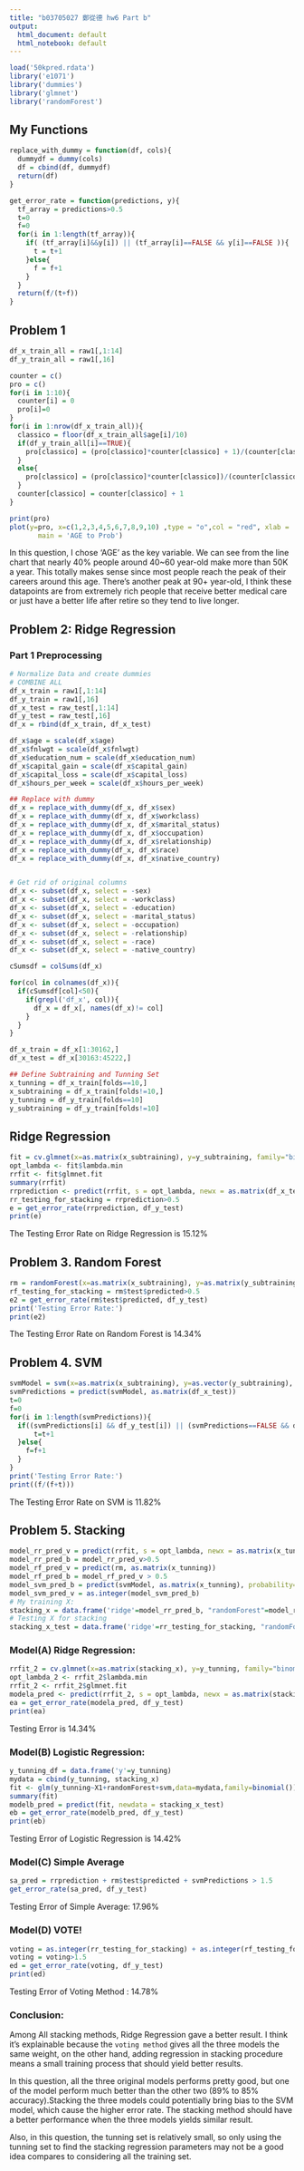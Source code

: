 ```yaml
---
title: "b03705027 鄭從德 hw6 Part b"
output:
  html_document: default
  html_notebook: default
---
```



```r
load('50kpred.rdata')
library('e1071')
library('dummies')
library('glmnet')
library('randomForest')
```
## My Functions
``` r
replace_with_dummy = function(df, cols){
  dummydf = dummy(cols)
  df = cbind(df, dummydf)
  return(df)
}

get_error_rate = function(predictions, y){
  tf_array = predictions>0.5
  t=0
  f=0
  for(i in 1:length(tf_array)){
    if( (tf_array[i]&&y[i]) || (tf_array[i]==FALSE && y[i]==FALSE )){
      t = t+1
    }else{
      f = f+1
    }
  }
  return(f/(t+f))
}

```


## Problem 1 
```r
df_x_train_all = raw1[,1:14]
df_y_train_all = raw1[,16]

counter = c()
pro = c()
for(i in 1:10){
  counter[i] = 0
  pro[i]=0
}
for(i in 1:nrow(df_x_train_all)){
  classico = floor(df_x_train_all$age[i]/10)
  if(df_y_train_all[i]==TRUE){
    pro[classico] = (pro[classico]*counter[classico] + 1)/(counter[classico]+1)
  }
  else{
    pro[classico] = (pro[classico]*counter[classico])/(counter[classico]+1)
  }
  counter[classico] = counter[classico] + 1
}

print(pro)
plot(y=pro, x=c(1,2,3,4,5,6,7,8,9,10) ,type = "o",col = "red", xlab = 'AGE/10', ylab = "Prob of Earning 50K+", 
       main = 'AGE to Prob')
```
In this question, I chose 'AGE' as the key variable. We can see from the line chart that nearly 40% people around 40~60 year-old make more than 50K a year. This totally makes sense since most people reach the peak of their careers around this age. There's another peak at 90+ year-old, I think these datapoints are from extremely rich people that receive better medical care or just have a better life after retire so they tend to live longer.


## Problem 2: Ridge Regression

### Part 1 Preprocessing
```r
# Normalize Data and create dummies
# COMBINE ALL
df_x_train = raw1[,1:14]
df_y_train = raw1[,16]
df_x_test = raw_test[,1:14]
df_y_test = raw_test[,16]
df_x = rbind(df_x_train, df_x_test)

df_x$age = scale(df_x$age)
df_x$fnlwgt = scale(df_x$fnlwgt)
df_x$education_num = scale(df_x$education_num)
df_x$capital_gain = scale(df_x$capital_gain)
df_x$capital_loss = scale(df_x$capital_loss)
df_x$hours_per_week = scale(df_x$hours_per_week)

## Replace with dummy
df_x = replace_with_dummy(df_x, df_x$sex)
df_x = replace_with_dummy(df_x, df_x$workclass)
df_x = replace_with_dummy(df_x, df_x$marital_status)
df_x = replace_with_dummy(df_x, df_x$occupation)
df_x = replace_with_dummy(df_x, df_x$relationship)
df_x = replace_with_dummy(df_x, df_x$race)
df_x = replace_with_dummy(df_x, df_x$native_country)


# Get rid of original columns
df_x <- subset(df_x, select = -sex)
df_x <- subset(df_x, select = -workclass)
df_x <- subset(df_x, select = -education)
df_x <- subset(df_x, select = -marital_status)
df_x <- subset(df_x, select = -occupation)
df_x <- subset(df_x, select = -relationship)
df_x <- subset(df_x, select = -race)
df_x <- subset(df_x, select = -native_country)

cSumsdf = colSums(df_x)

for(col in colnames(df_x)){
  if(cSumsdf[col]<50){
    if(grepl('df_x', col)){
      df_x = df_x[, names(df_x)!= col]
    }
  }  
}

df_x_train = df_x[1:30162,]
df_x_test = df_x[30163:45222,]

## Define Subtraining and Tunning Set
x_tunning = df_x_train[folds==10,]
x_subtraining = df_x_train[folds!=10,]
y_tunning = df_y_train[folds==10]
y_subtraining = df_y_train[folds!=10]

```

## Ridge Regression
```r
fit = cv.glmnet(x=as.matrix(x_subtraining), y=y_subtraining, family="binomial")
opt_lambda <- fit$lambda.min
rrfit <- fit$glmnet.fit
summary(rrfit)
rrprediction <- predict(rrfit, s = opt_lambda, newx = as.matrix(df_x_test), type='response')
rr_testing_for_stacking = rrprediction>0.5
e = get_error_rate(rrprediction, df_y_test)
print(e)

```
The Testing Error Rate on Ridge Regression is 15.12%


## Problem 3. Random Forest
```r
rm = randomForest(x=as.matrix(x_subtraining), y=as.matrix(y_subtraining), xtest=as.matrix(df_x_test), ytest=as.matrix(df_y_test), keep.forest=TRUE)
rf_testing_for_stacking = rm$test$predicted>0.5
e2 = get_error_rate(rm$test$predicted, df_y_test)
print('Testing Error Rate:')
print(e2)
```
The Testing Error Rate on Random Forest is 14.34%


## Problem 4.  SVM
```r
svmModel = svm(x=as.matrix(x_subtraining), y=as.vector(y_subtraining), type='one-classification')
svmPredictions = predict(svmModel, as.matrix(df_x_test))
t=0
f=0
for(i in 1:length(svmPredictions)){
  if((svmPredictions[i] && df_y_test[i]) || (svmPredictions==FALSE && df_y_test[i]==FALSE)){
      t=t+1
  }else{
    f=f+1
  }
}
print('Testing Error Rate:')
print((f/(f+t)))
```
The Testing Error Rate on SVM is 11.82%

## Problem 5. Stacking
```r
model_rr_pred_v = predict(rrfit, s = opt_lambda, newx = as.matrix(x_tunning), type='response')
model_rr_pred_b = model_rr_pred_v>0.5
model_rf_pred_v = predict(rm, as.matrix(x_tunning))
model_rf_pred_b = model_rf_pred_v > 0.5
model_svm_pred_b = predict(svmModel, as.matrix(x_tunning), probability=TRUE)
model_svm_pred_v = as.integer(model_svm_pred_b)
# My training X:
stacking_x = data.frame('ridge'=model_rr_pred_b, "randomForest"=model_rf_pred_b, "svm"=model_svm_pred_b)
# Testing X for stacking
stacking_x_test = data.frame('ridge'=rr_testing_for_stacking, "randomForest"=rf_testing_for_stacking, "svm"=svmPredictions)
```

### Model(A) Ridge Regression:
```r
rrfit_2 = cv.glmnet(x=as.matrix(stacking_x), y=y_tunning, family="binomial")
opt_lambda_2 <- rrfit_2$lambda.min
rrfit_2 <- rrfit_2$glmnet.fit
modela_pred <- predict(rrfit_2, s = opt_lambda, newx = as.matrix(stacking_x_test), type='response')
ea = get_error_rate(modela_pred, df_y_test)
print(ea)
```
Testing Error is 14.34%


### Model(B) Logistic Regression:
```r
y_tunning_df = data.frame('y'=y_tunning)
mydata = cbind(y_tunning, stacking_x)
fit <- glm(y_tunning~X1+randomForest+svm,data=mydata,family=binomial())
summary(fit)
modelb_pred = predict(fit, newdata = stacking_x_test)
eb = get_error_rate(modelb_pred, df_y_test)
print(eb)
```
Testing Error of Logistic Regression is 14.42%

### Model(C)  Simple Average
```r
sa_pred = rrprediction + rm$test$predicted + svmPredictions > 1.5
get_error_rate(sa_pred, df_y_test)
```
Testing Error of Simple Average: 17.96%

### Model(D) VOTE!
```r
voting = as.integer(rr_testing_for_stacking) + as.integer(rf_testing_for_stacking ) + as.integer(svmPredictions)
voting = voting>1.5
ed = get_error_rate(voting, df_y_test)
print(ed)
```
Testing Error of Voting Method : 14.78%

### Conclusion:
Among All stacking methods, Ridge Regression gave a better result. I think it's explainable because the `voting method` gives all the three models the same weight, on the other hand, adding regression in stacking procedure means a small training process that should yield better results. 

In this question, all the three original models performs pretty good, but one of the model perform much better than the other two (89% to 85% accuracy).Stacking the three models could potentially bring bias to the SVM model, which cause the higher error rate. The stacking method should have a better performance when the three models yields similar result.

Also, in this question, the tunning set is relatively small, so only using the tunning set to find the stacking regression parameters may not be a good idea compares to considering all the training set.